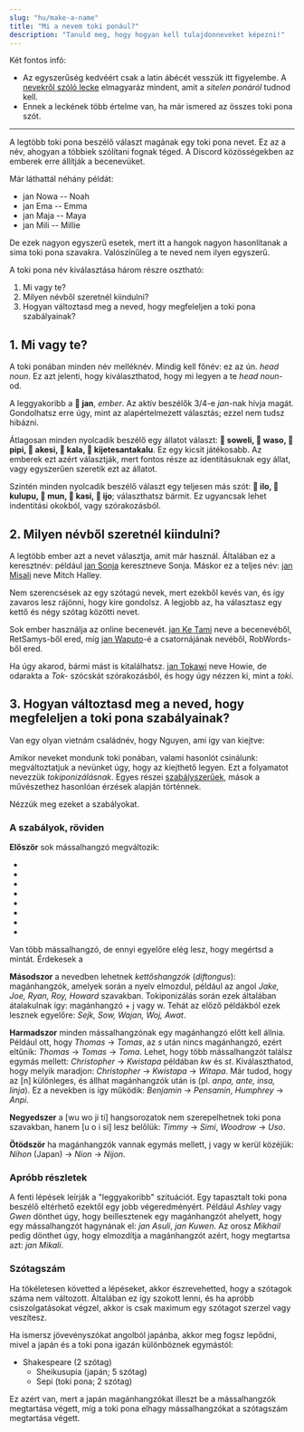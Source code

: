 ```yaml
---
slug: "hu/make-a-name"
title: "Mi a nevem toki ponául?"
description: "Tanuld meg, hogy hogyan kell tulajdonneveket képezni!"
---
```



Két fontos infó:

* Az egyszerűség kedvéért csak a latin ábécét vesszük itt figyelembe. A [nevekről szóló lecke](/hu/07/) elmagyaráz mindent, amit a *sitelen ponáról* tudnod kell.
* Ennek a leckének több értelme van, ha már ismered az összes toki pona szót.

***

A legtöbb toki pona beszélő választ magának egy toki pona nevet. Ez az a név, ahogyan a többiek szólítani fognak téged. A Discord közösségekben az emberek erre állítják a becenevüket.

Már láthattál néhány példát:
* jan Nowa -- Noah
* jan Ema -- Emma
* jan Maja -- Maya
* jan Mili -- Millie

De ezek nagyon egyszerű esetek, mert itt a hangok nagyon hasonlítanak a sima toki pona szavakra. Valószínűleg a te neved nem ilyen egyszerű.

A toki pona név kiválasztása három részre osztható:
1. Mi vagy te?
2. Milyen névből szeretnél kiindulni?
3. Hogyan változtasd meg a neved, hogy megfeleljen a toki pona szabályainak?

## 1. Mi vagy te?

A toki ponában minden név melléknév. Mindig kell főnév: ez az ún. *head noun*. Ez azt jelenti, hogy kiválaszthatod, hogy mi legyen a te *head noun*-od.

A leggyakoribb a **󱤑 jan**, *ember*. Az aktív beszélők 3/4-e *jan*-nak hívja magát. Gondolhatsz erre úgy, mint az alapértelmezett választás; ezzel nem tudsz hibázni.

Átlagosan minden nyolcadik beszélő egy állatot választ: **󱥢 soweli, 󱥴 waso, 󱥑 pipi, 󱤁 akesi, 󱤔 kala, 󱦀 kijetesantakalu**. Ez egy kicsit játékosabb. Az emberek ezt azért választják, mert fontos része az identitásuknak egy állat, vagy egyszerűen szeretik ezt az állatot.

Szintén minden nyolcadik beszélő választ egy teljesen más szót: **󱤎 ilo, 󱤟 kulupu, 󱤺 mun, 󱤗 kasi, 󱤌 ijo**; választhatsz bármit. Ez ugyancsak lehet indentitási okokból, vagy szórakozásból.

## 2. Milyen névből szeretnél kiindulni?

A legtöbb ember azt a nevet választja, amit már használ. Általában ez a keresztnév: például [jan Sonja](https://tokipona.org/) keresztneve Sonja. Máskor ez a teljes név: [jan Misali](https://www.youtube.com/@HBMmaster/) neve Mitch Halley.

Nem szerencsések az egy szótagú nevek, mert ezekből kevés van, és így zavaros lesz rájönni, hogy kire gondolsz. A legjobb az, ha választasz egy kettő és négy szótag közötti nevet.

Sok ember használja az online becenevét. [jan Ke Tami](https://www.youtube.com/@IamSamys/) neve a becenevéből, RetSamys-ből ered, míg [jan Waputo](https://www.youtube.com/watch?v=PY3Qe_b9ufI)-é a csatornájának nevéből, RobWords-ből ered.

Ha úgy akarod, bármi mást is kitalálhatsz. [jan Tokawi](https://www.youtube.com/watch?v=L6aClal3sSU) neve Howie, de odarakta a *Tok-* szócskát szórakozásból, és hogy úgy nézzen ki, mint a *toki*.

## 3. Hogyan változtasd meg a neved, hogy megfeleljen a toki pona szabályainak?

Van egy olyan vietnám családnév, hogy Nguyen, ami így van kiejtve: <Audio from="ipa" file="ŋwiəŋ" />. De sok nyelvben ezek a hangok nem mehetnek így, egymás után. Tehát sokan amikor megpróbálják kiejteni, megváltoztatják úgy, hogy megfeleljen az anyanyelvük szabályainak. Például egy angol inkább úgy ejtené ki ezt, hogy "win".

Amikor neveket mondunk toki ponában, valami hasonlót csinálunk: megváltoztatjuk a nevünket úgy, hogy az kiejthető legyen. Ezt a folyamatot nevezzük *tokiponizálásnak*. Egyes részei [szabályszerűek](https://jan-ne.github.io/tp/tpize), mások a művészethez hasonlóan érzések alapján történnek.

Nézzük meg ezeket a szabályokat.

### A szabályok, röviden

**Először** sok mássalhangzó megváltozik:

* <Audio from="ipa" file="b" />, <Audio from="ipa" file="p" />, <Audio from="ipa" file="f" /> mind p lesz.
* <Audio from="ipa" file="d" />, <Audio from="ipa" file="t" /> t lesz.
* <Audio from="ipa" file="g" />, <Audio from="ipa" file="k" />, <Audio from="ipa" file="χ" />, <Audio from="ipa" file="ʁ" /> mind k lesz.
* <Audio from="ipa" file="θ" /> vagy t, vagy s lesz.
* <Audio from="ipa" file="s" />, <Audio from="ipa" file="z" />, <Audio from="ipa" file="ʃ" />, <Audio from="ipa" file="ʒ" />, <Audio from="ipa" file="tʃ" />, <Audio from="ipa" file="dʒ" /> mind s lesz.
* <Audio from="ipa" file="w" />, <Audio from="ipa" file="v" />, <Audio from="ipa" file="ɻʷ" text="ɹ" /> mind w lesz.
* <Audio from="ipa" file="r" />, <Audio from="ipa" file="ɾ" />, <Audio from="ipa" file="l" /> mind l lesz.
* <Audio from="ipa" file="h" /> teljesen eltűnik.

Van több mássalhangzó, de ennyi egyelőre elég lesz, hogy megértsd a mintát.
Érdekesek a <Audio from="ipa" file="ɻʷ" text="ɹ" />, <Audio from="ipa" file="r" />, és <Audio from="ipa" file="ʁ" /> hangok. A legtöbb európai nyelvekben ezeknek a hangoknak az "r" betű felel meg: első az angol, második az orosz, harmadik a francia. Viszont a toki ponában ezek különböznek: w, l, és k!

**Másodszor** a nevedben lehetnek *kettőshangzók* (*diftongus*): magánhangzók, amelyek során a nyelv elmozdul, például az angol *Jake, Joe, Ryan, Roy, Howard* szavakban. Tokiponizálás során ezek általában átalakulnak így: magánhangzó + j vagy w. Tehát az előző példákból ezek lesznek egyelőre: *Sejk, Sow, Wajan, Woj, Awat*.

**Harmadszor** minden mássalhangzónak egy magánhangzó előtt kell állnia. Például ott, hogy *Thomas* -> *Tomas*, az *s* után nincs magánhangzó, ezért eltűnik: *Thomas* -> *Tomas* -> *Toma*. Lehet, hogy több mássalhangzót találsz egymás mellett: *Christopher* -> *Kwistapa* példában *kw* és *st*. Kiválaszthatod, hogy melyik maradjon: *Christopher* -> *Kwistapa* -> *Witapa*. Már tudod, hogy az [n] különleges, és állhat magánhangzók után is (pl. *anpa, ante, insa, linja*). Ez a nevekben is így működik: *Benjamin -> Pensamin*, *Humphrey* -> *Anpi*.

**Negyedszer** a [wu wo ji ti] hangsorozatok nem szerepelhetnek toki pona szavakban, hanem [u o i si] lesz belőlük: *Timmy* -> *Simi*, *Woodrow* -> *Uso*.

**Ötödször** ha magánhangzók vannak egymás mellett, j vagy w kerül közéjük: *Nihon* (Japan) -> *Nion* -> *Nijon*.

### Apróbb részletek

A fenti lépések leírják a "leggyakoribb" szituációt. Egy tapasztalt toki pona beszélő eltérhető ezektől egy jobb végeredményért. Például *Ashley* vagy *Gwen* dönthet úgy, hogy beillesztenek egy magánhangzót ahelyett, hogy egy mássalhangzót hagynának el: *jan Asuli*, *jan Kuwen*. Az orosz *Mikhail* pedig dönthet úgy, hogy elmozdítja a magánhangzót azért, hogy megtartsa azt: *jan Mikali*.

### Szótagszám

Ha tökéletesen követted a lépéseket, akkor észrevehetted, hogy a szótagok száma nem változott. Általában ez így szokott lenni, és ha apróbb csiszolgatásokat végzel, akkor is csak maximum egy szótagot szerzel vagy veszítesz.

Ha ismersz jövevényszókat angolból japánba, akkor meg fogsz lepődni, mivel a japán és a toki pona igazán különböznek egymástól:

* Shakespeare (2 szótag)
  * Sheikusupia (japán; 5 szótag)
  * Sepi (toki pona; 2 szótag)

Ez azért van, mert a japán magánhangzókat illeszt be a mássalhangzók megtartása végett, míg a toki pona elhagy mássalhangzókat a szótagszám megtartása végett.

